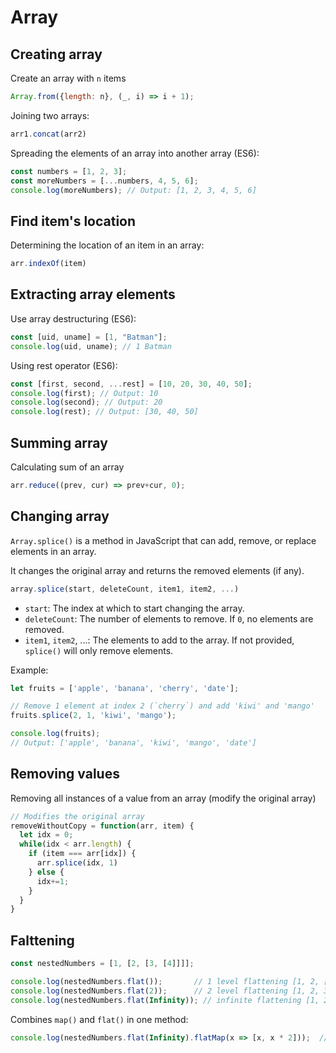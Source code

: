 # Array

## Creating array

Create an array with `n` items

```js
Array.from({length: n}, (_, i) => i + 1);
```

Joining two arrays:

```js
arr1.concat(arr2)
```

Spreading the elements of an array into another array (ES6):

```js
const numbers = [1, 2, 3];
const moreNumbers = [...numbers, 4, 5, 6];
console.log(moreNumbers); // Output: [1, 2, 3, 4, 5, 6]
```


## Find item's location

Determining the location of an item in an array:

```ts
arr.indexOf(item)
```


## Extracting array elements

Use array destructuring (ES6):

```js
const [uid, uname] = [1, "Batman"];
console.log(uid, uname); // 1 Batman
```

Using rest operator (ES6):

```js
const [first, second, ...rest] = [10, 20, 30, 40, 50];
console.log(first); // Output: 10
console.log(second); // Output: 20
console.log(rest); // Output: [30, 40, 50]
```


## Summing array

Calculating sum of an array
```ts
arr.reduce((prev, cur) => prev+cur, 0);
```


## Changing array

`Array.splice()` is a method in JavaScript that can add, remove, or replace elements in an array.

It changes the original array and returns the removed elements (if any).

```js
array.splice(start, deleteCount, item1, item2, ...)
```

- `start`: The index at which to start changing the array.
- `deleteCount`: The number of elements to remove. If `0`, no elements are removed.
- `item1`, `item2`, ...: The elements to add to the array. If not provided, `splice()` will only remove elements.

Example:
```js
let fruits = ['apple', 'banana', 'cherry', 'date'];

// Remove 1 element at index 2 (`cherry`) and add 'kiwi' and 'mango'
fruits.splice(2, 1, 'kiwi', 'mango');

console.log(fruits); 
// Output: ['apple', 'banana', 'kiwi', 'mango', 'date']
```


## Removing values

Removing all instances of a value from an array (modify the original array)
```ts
// Modifies the original array
removeWithoutCopy = function(arr, item) {
  let idx = 0;
  while(idx < arr.length) {
    if (item === arr[idx]) {
      arr.splice(idx, 1)
    } else {
      idx+=1;
    }
  }
}
```


## Falttening

```js
const nestedNumbers = [1, [2, [3, [4]]]];

console.log(nestedNumbers.flat());       // 1 level flattening [1, 2, [3, [4]]]
console.log(nestedNumbers.flat(2));      // 2 level flattening [1, 2, 3, [4]]
console.log(nestedNumbers.flat(Infinity)); // infinite flattening [1, 2, 3, 4]
```

Combines `map()` and `flat()` in one method:

```js
console.log(nestedNumbers.flat(Infinity).flatMap(x => [x, x * 2]));  // [1, 2, 2, 4, 3, 6, 4, 8]
```
